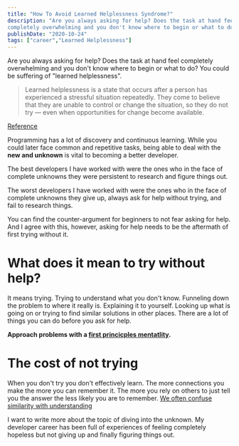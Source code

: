 ```yaml
---
title: "How To Avoid Learned Helplessness Syndrome?"
description: "Are you always asking for help? Does the task at hand feel
completely overwhelming and you don't know where to begin or what to do? You could be suffering of \"learned helplessness\"."
publishDate: "2020-10-24"
tags: ["career","Learned Helplessness"]
---
```


Are you always asking for help? Does the task at hand feel completely overwhelming and you don't know where to begin or what to do? You could be suffering of "learned helplessness".

> Learned helplessness is a state that occurs after a person has experienced a stressful situation repeatedly. They come to believe that they are unable to control or change the situation, so they do not try — even when opportunities for change become available.

[Reference](https://www.medicalnewstoday.com/articles/325355#:~:text=Learned%20helplessness%20is%20a%20state,opportunities%20for%20change%20become%20available.)

Programming has a lot of discovery and continuous learning. While you could later face common and repetitive tasks, being able to deal with the **new and unknown** is vital to becoming a better developer.

The best developers I have worked with were the ones who in the face of complete unknowns they were persistent to research and figure things out.

The worst developers I have worked with were the ones who in the face of complete unknowns they give up,  always ask for help without trying, and fail to research things.

You can find the counter-argument for beginners to not fear asking for help. And I agree with this, however,  asking for help needs to be the aftermath of first trying without it.

# What does it mean to try without help?

It means trying. Trying to understand what you don't know. Funneling down the problem to where it really is. Explaining it to yourself. Looking up what is going on or trying to find similar solutions in other places. There are a lot of things you can do before you ask for help.

**Approach problems with a [first princicples mentatlity](https://jamesclear.com/first-principles).**

# The cost of not trying

When you don't try you don't effectively learn. The more connections you make the more you can remember it. The more you rely on others to just tell you the answer the less likely you are to remember.  [We often confuse similarity with understanding](https://tomprof.stanford.edu/posting/571)

I want to write more about the topic of diving into the unknown. My developer career has been full of experiences of feeling completely hopeless but not giving up and finally figuring things out.
